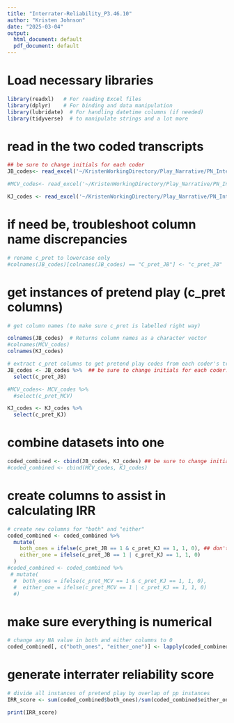 ```yaml
---
title: "Interrater-Reliability_P3.46.10"
author: "Kristen Johnson"
date: "2025-03-04"
output:
  html_document: default
  pdf_document: default
---
```

# Load necessary libraries
```r
library(readxl)   # For reading Excel files
library(dplyr)    # For binding and data manipulation
library(lubridate)  # For handling datetime columns (if needed)
library(tidyverse)  # to manipulate strings and a lot more
```

# read in the two coded transcripts
```r
## be sure to change initials for each coder
JB_codes<- read_excel('~/KristenWorkingDirectory/Play_Narrative/PN_InterraterReliability/Coded_P3_H10/P3.46.10_COMPLETE_JB_02.26.25.xls')

#MCV_codes<- read_excel('~/KristenWorkingDirectory/Play_Narrative/PN_InterraterReliability/Coded_P3_H10/P3.99.10_COMPLETE_MCV_03.03.25.xls')

KJ_codes <- read_excel('~/KristenWorkingDirectory/Play_Narrative/PN_InterraterReliability/Coded_P3_H10/P3.46.10_COMPLETE_KJ_3.1.25.xls')
```

# if need be, troubleshoot column name discrepancies
```r
# rename c_pret to lowercase only
#colnames(JB_codes)[colnames(JB_codes) == "C_pret_JB"] <- "c_pret_JB"

```

# get instances of pretend play (c_pret columns)
```r
# get column names (to make sure c_pret is labelled right way)

colnames(JB_codes)  # Returns column names as a character vector
#colnames(MCV_codes)
colnames(KJ_codes)

# extract c_pret columns to get pretend play codes from each coder's transcript
JB_codes <- JB_codes %>%  ## be sure to change initials for each coder!
  select(c_pret_JB)

#MCV_codes<- MCV_codes %>%
  #select(c_pret_MCV)

KJ_codes <- KJ_codes %>%
  select(c_pret_KJ)
```

# combine datasets into one
```r
coded_combined <- cbind(JB_codes, KJ_codes) ## be sure to change initials for each coder!
#coded_combined <- cbind(MCV_codes, KJ_codes)
```

# create columns to assist in calculating IRR
```r
# create new columns for "both" and "either"
coded_combined <- coded_combined %>%
  mutate(
    both_ones = ifelse(c_pret_JB == 1 & c_pret_KJ == 1, 1, 0), ## don't forget to change column names according to coder!
    either_one = ifelse(c_pret_JB == 1 | c_pret_KJ == 1, 1, 0)
  )
#coded_combined <- coded_combined %>%
 # mutate(
  #  both_ones = ifelse(c_pret_MCV == 1 & c_pret_KJ == 1, 1, 0),
  #  either_one = ifelse(c_pret_MCV == 1 | c_pret_KJ == 1, 1, 0)
  #)
```

# make sure everything is numerical
```r
# change any NA value in both and either columns to 0
coded_combined[, c("both_ones", "either_one")] <- lapply(coded_combined[, c("both_ones", "either_one")], function(x) replace(x, is.na(x), 0))  # Multiple columns
```

# generate interrater reliability score
```r
# divide all instances of pretend play by overlap of pp instances
IRR_score <- sum(coded_combined$both_ones)/sum(coded_combined$either_one)

print(IRR_score)
```

